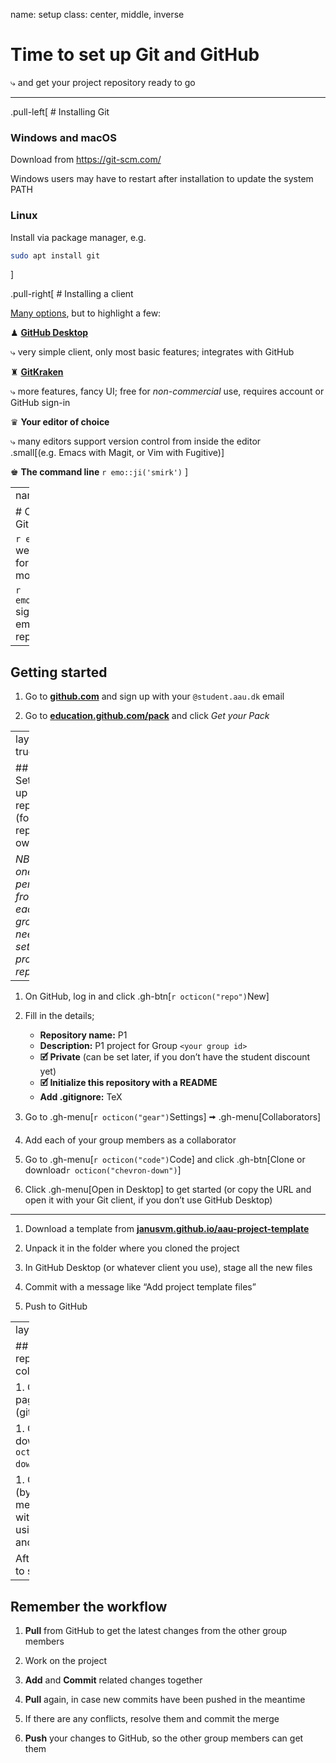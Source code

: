 name: setup
class: center, middle, inverse

# Time to set up Git and GitHub

⤷ and get your project repository ready to go

---

.pull-left[
# Installing Git

### Windows and macOS

Download from <https://git-scm.com/>

Windows users may have to restart after installation to update the system PATH

### Linux

Install via package manager, e.g.

```sh
sudo apt install git
```
]

.pull-right[
# Installing a client

[Many options](https://git-scm.com/downloads/guis/), but to highlight a few:

♟ [**GitHub Desktop**](https://desktop.github.com/)

⤷ very simple client, only most basic features; integrates with GitHub

♜ [**GitKraken**](https://www.gitkraken.com/)

⤷ more features, fancy UI; free for _non-commercial_ use, requires account or GitHub sign-in

♛ **Your editor of choice**

⤷ many editors support version control from inside the editor<br>
.small[(e.g. Emacs with Magit, or Vim with Fugitive)]

♚ **The command line** `r emo::ji('smirk')`
]

---
name: github

# Collaborate with GitHub

`r emo::ji('question')`
web-based platform for hosting Git repos + more

`r emo::ji('exclamation')`
signing up with uni email ⟹ free private repos

--

## Getting started

1. Go to [**github.com**](https://github.com) and sign up with your `@student.aau.dk` email

2. Go to [**education.github.com/pack**](https://education.github.com/pack) and click _Get your Pack_

---
layout: true

## Setting up a repository (for the repo owner)

_NB: Only one person from each group needs to set up a project repository_

---

1. On GitHub, log in and click .gh-btn[`r octicon("repo")`New]

1. Fill in the details;

    - **Repository name:** P1
    - **Description:** P1 project for Group `<your group id>`
    - **🗹 Private** (can be set later, if you don't have the student discount yet)
    - **🗹 Initialize this repository with a README**
    - **Add .gitignore:** TeX

1. Go to .gh-menu[`r octicon("gear")`Settings] 🠪 .gh-menu[Collaborators]

1. Add each of your group members as a collaborator

1. Go to .gh-menu[`r octicon("code")`Code] and click .gh-btn[Clone or download`r octicon("chevron-down")`]

1. Click .gh-menu[Open in Desktop] to get started (or copy the URL and open it with your Git client, if you don't use GitHub Desktop)

---

1. Download a template from [**janusvm.github.io/aau-project-template**](https://janusvm.github.io/aau-project-template/)

1. Unpack it in the folder where you cloned the project

1. In GitHub Desktop (or whatever client you use), stage all the new files

1. Commit with a message like "Add project template files"

1. Push to GitHub

---
layout: false

## Setting up a repository (for the collaborators)

1. Go to the repository page on GitHub (github.com/owner/repo)

1. Click .gh-btn[Clone or download `r octicon("chevron-down")`]

1. Clone the repository (by clicking .gh-menu[Open in Desktop] with GH Desktop, or by using the URL with another client)

After this, you're ready to start writing!


---

## Remember the workflow

1. **Pull** from GitHub to get the latest changes from the other group members

1. Work on the project

1. **Add** and **Commit** related changes together

1. **Pull** again, in case new commits have been pushed in the meantime

1. If there are any conflicts, resolve them and commit the merge

1. **Push** your changes to GitHub, so the other group members can get them
